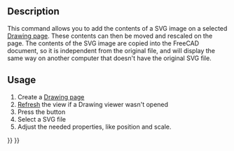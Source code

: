 <languages/>
{{docnav|[[Drawing_Orthoviews|Ortho Views]]|[[Drawing_SpreadsheetView|Spreadsheet View]]|[[Drawing_Workbench|Drawing Workbench]]|IconL=Drawing_Orthoviews.png|IconC=Workbench_Drawing.svg|IconR=Drawing_SpreadsheetView.png}}

{{GuiCommand/cs|Name=Drawing Symbol|Name/cs=Drawing Symbol|Workbenches=[[Drawing Workbench/cs|Drawing]], Complete|MenuLocation=Drawing → Symbol|Shortcut=none}}

== Description ==

This command allows you to add the contents of a SVG image on a selected [[Drawing Landscape A3|Drawing page]]. These contents can then be moved and rescaled on the page. The contents of the SVG image are copied into the FreeCAD document, so it is independent from the original file, and will display the same way on another computer that doesn't have the original SVG file.

==Usage==

# Create a [[Drawing Landscape A3|Drawing page]]
# [[Std_Refresh|Refresh]] the view if a Drawing viewer wasn't opened
# Press the {{KEY|[[Image:Drawing Symbol.png|16px]] [[Drawing Symbol]]}} button
# Select a SVG file
# Adjust the needed properties, like position and scale.
{{clear}}

{{docnav|[[Drawing_Orthoviews|Ortho Views]]|[[Drawing_SpreadsheetView|Spreadsheet View]]|[[Drawing_Workbench|Drawing Workbench]]|IconL=Drawing_Orthoviews.png|IconC=Workbench_Drawing.svg|IconR=Drawing_SpreadsheetView.png}}

{{Drawing Tools navi{{#translation:}}}}
{{Userdocnavi{{#translation:}}}}